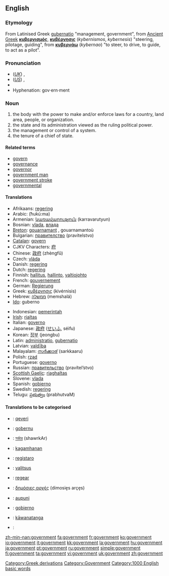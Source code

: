 ==English==

{{rank|according|walked|office|600|government|particular|charge|church}}
===Etymology===
[[Category:Greek derivations]]
From Latinised Greek [[gubernatio]] "management, government", from [[Ancient Greek]] '''[[κυβερνισμός]]''', '''[[κυβέρνησις]]''' (''kybernismos'', ''kybernesis'') "steering, pilotage, guiding", from '''[[κυβερνάω]]''' (''kybernao'') "to steer, to drive, to guide, to act as a pilot".

===Pronunciation===
*(''[[Received Pronunciation|UK]]'') {{IPA|/ˈgʌvənmənt/}}, {{SAMPA|/"gVv@nm@nt/}}
*(''[[General American|US]]'') {{IPA|/ˈɡʌvɚnmənt/}}, {{SAMPA|/"gVv@`nm@nt/}}
*{{audio|en-us-government.ogg|Audio (US)}}
*Hyphenation: gov·ern·ment

===Noun===
{{en-noun}}

# the body with the power to make and/or enforce laws for a country, land area, people, or organization.
# the state and its administration viewed as the ruling political power.
# the management or control of a system.
# the tenure of a chief of state. 

[[Category:Government]]

====Related terms====
*[[govern]]
*[[governance]]
*[[governor]]
*[[government man]]
*[[government stroke]]
*[[governmental]]

====Translations====
{{top}}
*Afrikaans: [[regering]]
*Arabic: {{ARchar|[[حكومة]]}} (ħukú:ma) {{f}}
*Armenian: [[կառավարություն]] (karravarutyun)
*Bosnian: [[vlada]], [[влада]] {{f}}
*[[Breton]]: [[gouarnamant]] {{m}}, gouarnamantoù {{p}}
*Bulgarian: [[правителство]] (pravitelstvo) {{n}}
*[[Catalan]]: [[govern]] {{m}}
*CJKV Characters: [[府]]
*Chinese: [[政府]] (zhèngfǔ) 
*Czech: [[vláda]] {{f}}
*Danish: [[regering]] {{c}}
*Dutch: [[regering]]
*Finnish: [[hallitus]], [[hallinto]], [[valtiojohto]]
*French: [[gouvernement]] {{m}}
*German: [[Regierung]] {{f}}
*Greek: [[κυβέρνησις]] (kivérnisis) {{f}}
*Hebrew: [[ממשלה]] (memshalá) {{f}}
*[[Ido]]: guberno
{{mid}}
*Indonesian: [[pemerintah]]
*[[Irish]]: [[rialtas]]
*Italian: [[governo]] {{m}}
*Japanese: [[政府]] ([[せいふ]], séifu)
*Korean: [[정부]] (jeongbu)
*Latin: [[administratio]], [[gubernatio]] {{f}}
*Latvian: [[valdība]] {{f}}
*Malayalam: [[സര്‍ക്കാര്]] (sarkkaaru)
*Polish: [[rząd]] {{m}}
*Portuguese: [[governo]] {{m}}
*Russian: [[правительство]] (pravítel’stvo) {{n}}
*[[Scottish Gaelic]]: [[riaghaltas]]
*Slovene: [[vlada]] {{f}}
*Spanish: [[gobierno]] {{m}}
*Swedish: [[regering]]
*Telugu: [[ప్రభుత్వం]] (prabhutvaM)
{{bottom}}

====Translations to be categorised====
{{checktrans}}

*{{ttbc|Albanian}}: [[qeveri]]
*{{ttbc|Basque}}: [[gobernu]]
*{{ttbc|Bengali}}: [[সর্কার]] (shawrkAr)
*{{ttbc|Cebuano}}: [[kagamhanan]]
*{{ttbc|Esperanto}}: [[registaro]]
*{{ttbc|Estonian}}: [[valitsus]]
*{{ttbc|Frisian}}: [[regear]]
*{{ttbc|Greek}}: [[δημόσιες αρχές]] (dimosie̞s arçe̞s)
*{{ttbc|Hawaiian}}: [[aupuni]]
*{{ttbc|Ilongo}}: [[gobierno]]
*{{ttbc|Maori}}: [[kāwanatanga]]
*{{ttbc|Persian}}: {{FAchar|[[عقل اختيار]]}}

[[Category:1000 English basic words]]

[[zh-min-nan:government]]
[[fa:government]]
[[fr:government]]
[[ko:government]]
[[io:government]]
[[it:government]]
[[kk:government]]
[[la:government]]
[[hu:government]]
[[ja:government]]
[[pt:government]]
[[ru:government]]
[[simple:government]]
[[fi:government]]
[[ta:government]]
[[vi:government]]
[[uk:government]]
[[zh:government]]